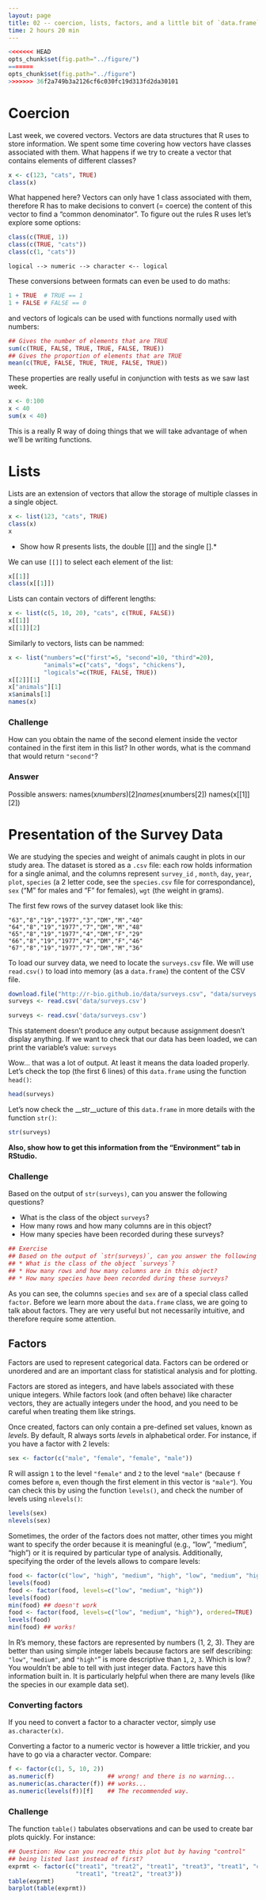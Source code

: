 ```yaml
---
layout: page
title: 02 -- coercion, lists, factors, and a little bit of `data.frame`
time: 2 hours 20 min
---
```


```r
<<<<<<< HEAD
opts_chunk$set(fig.path="../figure/")
=======
opts_chunk$set(fig.path="../figure")
>>>>>>> 36f2a749b3a2126cf6c030fc19d313fd2da30101
```

# Coercion

Last week, we covered vectors. Vectors are data structures that R uses to store
information. We spent some time covering how vectors have classes associated
with them. What happens if we try to create a vector that contains elements of
different classes?

```r
x <- c(123, "cats", TRUE)
class(x)
```

What happened here? Vectors can only have 1 class associated with them,
therefore R has to make decisions to convert (= coerce) the content of this
vector to find a "common denominator". To figure out the rules R uses let's
explore some options:

```r
class(c(TRUE, 1))
class(c(TRUE, "cats"))
class(c(1, "cats"))
```

```
logical --> numeric --> character <-- logical
```

These conversions between formats can even be used to do maths:

```r
1 + TRUE  # TRUE == 1
1 + FALSE # FALSE == 0
```

and vectors of logicals can be used with functions normally used with numbers:

```r
## Gives the number of elements that are TRUE
sum(c(TRUE, FALSE, TRUE, TRUE, FALSE, TRUE))
## Gives the proportion of elements that are TRUE
mean(c(TRUE, FALSE, TRUE, TRUE, FALSE, TRUE))
```

These properties are really useful in conjunction with tests as we saw last
week.

```r
x <- 0:100
x < 40
sum(x < 40)
```

This is a really R way of doing things that we will take advantage of when we'll
be writing functions.

# Lists

Lists are an extension of vectors that allow the storage of multiple classes in
a single object.

```r
x <- list(123, "cats", TRUE)
class(x)
x
```

* Show how R presents lists, the double [[]] and the single [].*

We can use `[[]]` to select each element of the list:

```r
x[[1]]
class(x[[1]])
```

Lists can contain vectors of different lengths:

```r
x <- list(c(5, 10, 20), "cats", c(TRUE, FALSE))
x[[1]]
x[[1]][2]
```

Similarly to vectors, lists can be nammed:

```r
x <- list("numbers"=c("first"=5, "second"=10, "third"=20),
          "animals"=c("cats", "dogs", "chickens"),
          "logicals"=c(TRUE, FALSE, TRUE))
x[[2]][1]
x["animals"][1]
x$animals[1]
names(x)
```

### Challenge
How can you obtain the name of the second element inside the vector contained in
the first item in this list? In other words, what is the command that would
return `"second"`?

### Answer

Possible answers:
names(x$numbers)[2]
names(x$numbers[2])
names(x[[1]][2])


# Presentation of the Survey Data

We are studying the species and weight of animals caught in plots in our study
area.  The dataset is stored as a `.csv` file: each row holds information for a
single animal, and the columns represent `survey_id` , `month`, `day`, `year`,
`plot`, `species` (a 2 letter code, see the `species.csv` file for
correspondance), `sex` ("M" for males and "F" for females), `wgt` (the weight in
grams).

The first few rows of the survey dataset look like this:

    "63","8","19","1977","3","DM","M","40"
    "64","8","19","1977","7","DM","M","48"
    "65","8","19","1977","4","DM","F","29"
    "66","8","19","1977","4","DM","F","46"
    "67","8","19","1977","7","DM","M","36"

To load our survey data, we need to locate the `surveys.csv` file. We will use
`read.csv()` to load into memory (as a `data.frame`) the content of the CSV
file.


```r
download.file("http://r-bio.github.io/data/surveys.csv", "data/surveys.csv")
surveys <- read.csv('data/surveys.csv')
```

<!--- this chunk if for internal use so code in this lesson can be evaluated --->
```r
surveys <- read.csv('data/surveys.csv')
```

This statement doesn't produce any output because assignment doesn't display
anything. If we want to check that our data has been loaded, we can print the
variable's value: `surveys`

Wow... that was a lot of output. At least it means the data loaded
properly. Let's check the top (the first 6 lines) of this `data.frame` using the
function `head()`:

```r
head(surveys)
```

Let's now check the __str__ucture of this `data.frame` in more details with the
function `str()`:

```r
str(surveys)
```

__Also, show how to get this information from the "Environment" tab in RStudio.__


### Challenge

Based on the output of `str(surveys)`, can you answer the following questions?

* What is the class of the object `surveys`?
* How many rows and how many columns are in this object?
* How many species have been recorded during these surveys?

```r
## Exercise
## Based on the output of `str(surveys)`, can you answer the following questions?
## * What is the class of the object `surveys`?
## * How many rows and how many columns are in this object?
## * How many species have been recorded during these surveys?
```

As you can see, the columns `species` and `sex` are of a special class called
`factor`. Before we learn more about the `data.frame` class, we are going to
talk about factors. They are very useful but not necessarily intuitive, and
therefore require some attention.


## Factors

Factors are used to represent categorical data. Factors can be ordered or
unordered and are an important class for statistical analysis and for plotting.

Factors are stored as integers, and have labels associated with these unique
integers. While factors look (and often behave) like character vectors, they are
actually integers under the hood, and you need to be careful when treating them
like strings.

Once created, factors can only contain a pre-defined set values, known as
*levels*. By default, R always sorts *levels* in alphabetical order. For
instance, if you have a factor with 2 levels:

```r
sex <- factor(c("male", "female", "female", "male"))
```

R will assign `1` to the level `"female"` and `2` to the level `"male"` (because
`f` comes before `m`, even though the first element in this vector is
`"male"`). You can check this by using the function `levels()`, and check the
number of levels using `nlevels()`:

```r
levels(sex)
nlevels(sex)
```

Sometimes, the order of the factors does not matter, other times you might want
to specify the order because it is meaningful (e.g., "low", "medium", "high") or
it is required by particular type of analysis. Additionally, specifying the
order of the levels allows to compare levels:

```r
food <- factor(c("low", "high", "medium", "high", "low", "medium", "high"))
levels(food)
food <- factor(food, levels=c("low", "medium", "high"))
levels(food)
min(food) ## doesn't work
food <- factor(food, levels=c("low", "medium", "high"), ordered=TRUE)
levels(food)
min(food) ## works!
```

In R's memory, these factors are represented by numbers (1, 2, 3). They are
better than using simple integer labels because factors are self describing:
`"low"`, `"medium"`, and `"high"`" is more descriptive than `1`, `2`, `3`. Which
is low?  You wouldn't be able to tell with just integer data. Factors have this
information built in. It is particularly helpful when there are many levels
(like the species in our example data set).

### Converting factors

If you need to convert a factor to a character vector, simply use
`as.character(x)`.

Converting a factor to a numeric vector is however a little trickier, and you
have to go via a character vector. Compare:

```r
f <- factor(c(1, 5, 10, 2))
as.numeric(f)               ## wrong! and there is no warning...
as.numeric(as.character(f)) ## works...
as.numeric(levels(f))[f]    ## The recommended way.
```

### Challenge

The function `table()` tabulates observations and can be used to create
bar plots quickly. For instance:

```r
## Question: How can you recreate this plot but by having "control"
## being listed last instead of first?
exprmt <- factor(c("treat1", "treat2", "treat1", "treat3", "treat1", "control",
                   "treat1", "treat2", "treat3"))
table(exprmt)
barplot(table(exprmt))
```
